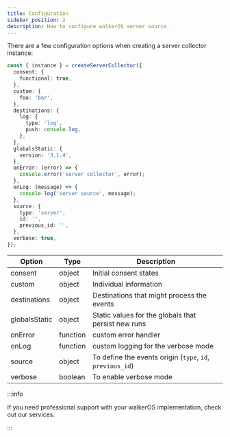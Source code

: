 ```yaml
---
title: Configuration
sidebar_position: 2
description: How to configure walkerOS server source.
---
```



There are a few configuration options when creating a server collector instance:

```ts
const { instance } = createServerCollector({
  consent: {
    functional: true,
  },
  custom: {
    foo: 'bar',
  },
  destinations: {
    log: {
      type: 'log',
      push: console.log,
    },
  },
  globalsStatic: {
    version: '3.1.4',
  },
  onError: (error) => {
    console.error('server collector', error);
  },
  onLog: (message) => {
    console.log('server source', message);
  },
  source: {
    type: 'server',
    id: '',
    previous_id: '',
  },
  verbose: true,
});
```

| Option        | Type     | Description                                               |
| ------------- | -------- | --------------------------------------------------------- |
| consent       | object   | Initial consent states                                    |
| custom        | object   | Individual information                                    |
| destinations  | object   | Destinations that might process the events                |
| globalsStatic | object   | Static values for the globals that persist new runs       |
| onError       | function | custom error handler                                      |
| onLog         | function | custom logging for the verbose mode                       |
| source        | object   | To define the events origin (`type`, `id`, `previous_id`) |
| verbose       | boolean  | To enable verbose mode                                    |

:::info

If you need professional support with your walkerOS implementation, check out
our&nbsp;<Link to="/services">services</Link>.

:::

